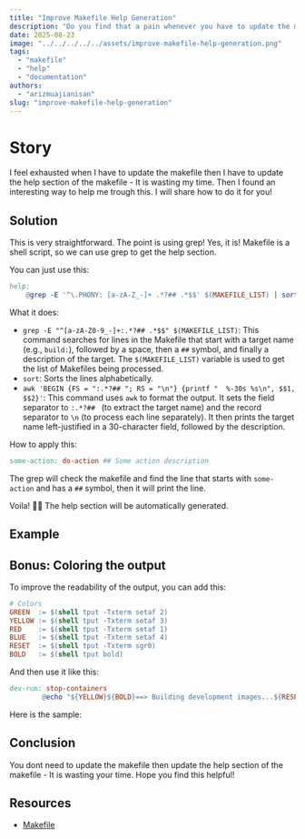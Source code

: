 ```yaml
---
title: "Improve Makefile Help Generation"
description: "Do you find that a pain whenever you have to update the makefile then update the help section of the makefile? I have a solution for you!"
date: 2025-08-23
image: "../../../../../assets/improve-makefile-help-generation.png"
tags:
  - "makefile"
  - "help"
  - "documentation"
authors:
  - "arizmuajianisan"
slug: "improve-makefile-help-generation"
---
```


# Story

I feel exhausted when I have to update the makefile then I have to update the help section of the makefile - It is wasting my time.
Then I found an interesting way to help me trough this. I will share how to do it for you!

## Solution

This is very straightforward. The point is using grep! Yes, it is! Makefile is a shell script, so we can use grep to get the help section.

You can just use this:

```makefile
help:
	@grep -E '^\.PHONY: [a-zA-Z_-]+ .*?## .*$$' $(MAKEFILE_LIST) | sort | awk 'BEGIN {FS = "(: |##)"}; {printf "\033[36m%-30s\033[0m %s\n", $$1, $$2}'
```

What it does:
- `grep -E "^[a-zA-Z0-9_-]+:.*?## .*$$" $(MAKEFILE_LIST)`: This command searches for lines in the Makefile that start with a target name (e.g., `build:`), followed by a space, then a `##` symbol, and finally a description of the target. The `$(MAKEFILE_LIST)` variable is used to get the list of Makefiles being processed.
- `sort`: Sorts the lines alphabetically.
- `awk 'BEGIN {FS = ":.*?## "; RS = "\n"} {printf "  %-30s %s\n", $$1, $$2}'`: This command uses `awk` to format the output. It sets the field separator to `:.*?## ` (to extract the target name) and the record separator to `\n` (to process each line separately). It then prints the target name left-justified in a 30-character field, followed by the description.

How to apply this:

```makefile
some-action: do-action ## Some action description
```

The grep will check the makefile and find the line that starts with `some-action` and has a `##` symbol, then it will print the line.

Voila! 🐱‍🏍 The help section will be automatically generated.

## Example

<script src="https://asciinema.org/a/735273.js" id="asciicast-735273" async="true"></script>

## Bonus: Coloring the output

To improve the readability of the output, you can add this:

```makefile
# Colors
GREEN  := $(shell tput -Txterm setaf 2)
YELLOW := $(shell tput -Txterm setaf 3)
RED    := $(shell tput -Txterm setaf 1)
BLUE   := $(shell tput -Txterm setaf 4)
RESET  := $(shell tput -Txterm sgr0)
BOLD   := $(shell tput bold)
```

And then use it like this:

```makefile
dev-run: stop-containers
        @echo "${YELLOW}${BOLD}==> Building development images...${RESET}"
```

Here is the sample:

<script src="https://asciinema.org/a/735275.js" id="asciicast-735275" async="true"></script>

## Conclusion

You dont need to update the makefile then update the help section of the makefile - It is wasting your time.
Hope you find this helpful!

## Resources

- [Makefile](https://www.gnu.org/software/make/make.html)